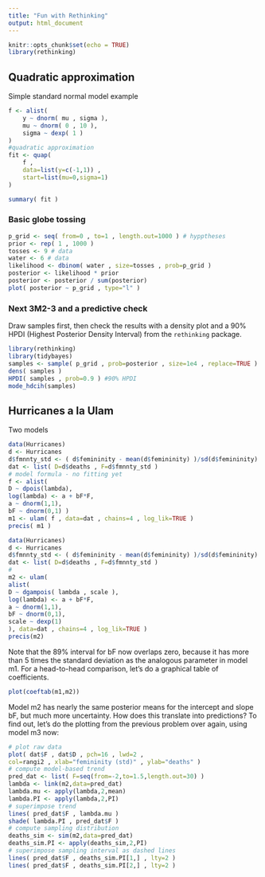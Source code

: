 ---
title: "Fun with Rethinking"
output: html_document
---

```{r setup, include=FALSE}
knitr::opts_chunk$set(echo = TRUE)
library(rethinking)
```

## Quadratic approximation

Simple standard normal model example

```{r globe}
f <- alist(
    y ~ dnorm( mu , sigma ),
    mu ~ dnorm( 0 , 10 ),
    sigma ~ dexp( 1 )
)
#quadratic approximation
fit <- quap( 
    f , 
    data=list(y=c(-1,1)) , 
    start=list(mu=0,sigma=1)
)

summary( fit )

```

### Basic globe tossing

```{r 3M1}
p_grid <- seq( from=0 , to=1 , length.out=1000 ) # hypptheses
prior <- rep( 1 , 1000 )
tosses <- 9 # data
water <- 6 # data
likelihood <- dbinom( water , size=tosses , prob=p_grid )
posterior <- likelihood * prior
posterior <- posterior / sum(posterior)
plot( posterior ~ p_grid , type="l" )
```

### Next 3M2-3 and a predictive check

Draw samples first, then check the results with a density plot and a 90\% HPDI (Highest Posterior Density Interval) from the `rethinking` package.

```{r sampling-checking}
library(rethinking)
library(tidybayes)
samples <- sample( p_grid , prob=posterior , size=1e4 , replace=TRUE )
dens( samples )
HPDI( samples , prob=0.9 ) #90% HPDI
mode_hdcih(samples)
```

## Hurricanes a la Ulam

Two models

```{r}
data(Hurricanes)
d <- Hurricanes
d$fmnnty_std <- ( d$femininity - mean(d$femininity) )/sd(d$femininity)
dat <- list( D=d$deaths , F=d$fmnnty_std )
# model formula - no fitting yet
f <- alist(
D ~ dpois(lambda),
log(lambda) <- a + bF*F,
a ~ dnorm(1,1),
bF ~ dnorm(0,1) )
m1 <- ulam( f , data=dat , chains=4 , log_lik=TRUE )
precis( m1 )
```

```{r}
data(Hurricanes)
d <- Hurricanes
d$fmnnty_std <- ( d$femininity - mean(d$femininity) )/sd(d$femininity)
dat <- list( D=d$deaths , F=d$fmnnty_std )
#
m2 <- ulam(
alist(
D ~ dgampois( lambda , scale ),
log(lambda) <- a + bF*F,
a ~ dnorm(1,1),
bF ~ dnorm(0,1),
scale ~ dexp(1)
), data=dat , chains=4 , log_lik=TRUE )
precis(m2)
```

Note that the 89% interval for bF now overlaps zero, because it has more than 5 times the standard deviation as the analogous parameter in model m1. For a head-to-head comparison, let's do a graphical table of coefficients.

```{r}
plot(coeftab(m1,m2))
```

Model m2 has nearly the same posterior means for the intercept and slope bF, but much more uncertainty. How does this translate into predictions? To find out, let's do the plotting from the previous problem over again, using model m3 now:

```{r}
# plot raw data
plot( dat$F , dat$D , pch=16 , lwd=2 ,
col=rangi2 , xlab="femininity (std)" , ylab="deaths" )
# compute model-based trend
pred_dat <- list( F=seq(from=-2,to=1.5,length.out=30) )
lambda <- link(m2,data=pred_dat)
lambda.mu <- apply(lambda,2,mean)
lambda.PI <- apply(lambda,2,PI)
# superimpose trend
lines( pred_dat$F , lambda.mu )
shade( lambda.PI , pred_dat$F )
# compute sampling distribution
deaths_sim <- sim(m2,data=pred_dat)
deaths_sim.PI <- apply(deaths_sim,2,PI)
# superimpose sampling interval as dashed lines
lines( pred_dat$F , deaths_sim.PI[1,] , lty=2 )
lines( pred_dat$F , deaths_sim.PI[2,] , lty=2 )
```
